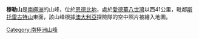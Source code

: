 {{coord|66|55|S|55|32|E|display=title}}

'''穆勒山'''是[[南極洲|南極洲]]的山峰，位於[[恩德比地|恩德比地]]，處於[[愛德華八世灣|愛德華八世灣]]以西41公里，毗鄰[[斯托雷古特山|斯托雷古特山]]東面，該山峰根據[[澳大利亞|澳大利亞]]探險隊的空中照片被繪入地圖。

{{Antarctica-geo-stub}}
[[Category:南極洲山峰|Category:南極洲山峰]]